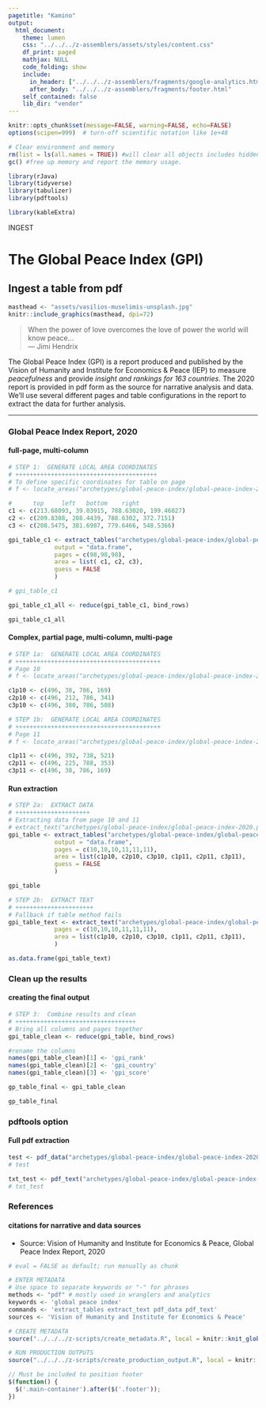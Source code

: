 ```yaml
---
pagetitle: "Kamino"
output: 
  html_document:
    theme: lumen
    css: "../../../z-assemblers/assets/styles/content.css"
    df_print: paged
    mathjax: NULL
    code_folding: show
    include:
      in_header: ["../../../z-assemblers/fragments/google-analytics.html", "../../../z-assemblers/fragments/header.html"]
      after_body: "../../../z-assemblers/fragments/footer.html"
    self_contained: false
    lib_dir: "vendor"
---
```


```r

knitr::opts_chunk$set(message=FALSE, warning=FALSE, echo=FALSE)
options(scipen=999)  # turn-off scientific notation like 1e+48

# Clear environment and memory
rm(list = ls(all.names = TRUE)) #will clear all objects includes hidden objects.
gc() #free up memory and report the memory usage.

library(rJava)
library(tidyverse)
library(tabulizer)
library(pdftools)

library(kableExtra)

```


<div class="activity">
INGEST  
</div>

# The Global Peace Index (GPI)
## Ingest a table from pdf

```r

masthead <- "assets/vasilios-muselimis-unsplash.jpg"
knitr::include_graphics(masthead, dpi=72)

```

> When the power of love overcomes the love of power the world will know peace...\
--- Jimi Hendrix\

The Global Peace Index (GPI) is a report produced and published by the Vision of Humanity and Institute for Economics & Peace (IEP) to measure _peacefulness_ and provide _insight and rankings for 163 countries_.  The 2020 report is provided in pdf form as the source for narrative analysis and data.  We'll use several different pages and table configurations in the report to extract the data for further analysis.

***

### Global Peace Index Report, 2020
#### full-page, multi-column

```r

# STEP 1:  GENERATE LOCAL AREA COORDINATES
# ++++++++++++++++++++++++++++++++++++++++
# To define specific coordinates for table on page
# f <- locate_areas("archetypes/global-peace-index/global-peace-index-2020.pdf", pages = 98)

#      top     left   bottom    right
c1 <- c(213.68093, 39.03915, 788.63020, 199.46027)
c2 <- c(209.8308, 208.4439, 788.6302, 372.7151)
c3 <- c(208.5475, 381.6987, 779.6466, 548.5366)

```


```r

gpi_table_c1 <- extract_tables("archetypes/global-peace-index/global-peace-index-2020.pdf",
             output = "data.frame",
             pages = c(98,98,98), 
             area = list( c1, c2, c3),
             guess = FALSE
             )

# gpi_table_c1

gpi_table_c1_all <- reduce(gpi_table_c1, bind_rows)

gpi_table_c1_all

```


#### Complex, partial page, multi-column, multi-page

```r

# STEP 1a:  GENERATE LOCAL AREA COORDINATES
# +++++++++++++++++++++++++++++++++++++++++
# Page 10
# f <- locate_areas("archetypes/global-peace-index/global-peace-index-2020.pdf", pages = 10)

c1p10 <- c(496, 38, 786, 169)
c2p10 <- c(496, 212, 786, 341)
c3p10 <- c(496, 380, 786, 508)

# STEP 1b:  GENERATE LOCAL AREA COORDINATES
# +++++++++++++++++++++++++++++++++++++++++
# Page 11
# f <- locate_areas("archetypes/global-peace-index/global-peace-index-2020.pdf", pages = 11)

c1p11 <- c(496, 392, 738, 521)
c2p11 <- c(496, 225, 788, 353)
c3p11 <- c(496, 38, 786, 169)

```


#### Run extraction


```r

# STEP 2a:  EXTRACT DATA
# +++++++++++++++++++++
# Extracting data from page 10 and 11
# extract_text("archetypes/global-peace-index/global-peace-index-2020.pdf")
gpi_table <- extract_tables("archetypes/global-peace-index/global-peace-index-2020.pdf",
             output = "data.frame",
             pages = c(10,10,10,11,11,11), 
             area = list(c1p10, c2p10, c3p10, c1p11, c2p11, c3p11),
             guess = FALSE
             )

gpi_table

# STEP 2b:  EXTRACT TEXT
# ++++++++++++++++++++++
# Fallback if table method fails
gpi_table_text <- extract_text("archetypes/global-peace-index/global-peace-index-2020.pdf",
             pages = c(10,10,10,11,11,11), 
             area = list(c1p10, c2p10, c3p10, c1p11, c2p11, c3p11),
             )

as.data.frame(gpi_table_text)


```


### Clean up the results
#### creating the final output


```r

# STEP 3:  Combine results and clean
# ++++++++++++++++++++++++++++++++++
# Bring all columns and pages together
gpi_table_clean <- reduce(gpi_table, bind_rows)

#rename the columns
names(gpi_table_clean)[1] <- 'gpi_rank'
names(gpi_table_clean)[2] <- 'gpi_country'
names(gpi_table_clean)[3] <- 'gpi_score'

gp_table_final <- gpi_table_clean

gp_table_final

```


### pdftools option
#### Full pdf extraction

```r

test <- pdf_data("archetypes/global-peace-index/global-peace-index-2020.pdf")
# test

txt_test <- pdf_text("archetypes/global-peace-index/global-peace-index-2020.pdf")
# txt_test

```


### References
#### citations for narrative and data sources


* Source: Vision of Humanity and Institute for Economics & Peace, Global Peace Index Report, 2020


```r

# eval = FALSE as default; run manually as chunk

# ENTER METADATA
# Use space to separate keywords or "-" for phrases
methods <- "pdf" # mostly used in wranglers and analytics
keywords <- 'global peace index'
commands <- 'extract_tables extract_text pdf_data pdf_text'
sources <- 'Vision of Humanity and Institute for Economics & Peace'

# CREATE METADATA
source("../../../z-scripts/create_metadata.R", local = knitr::knit_global())

# RUN PRODUCTION OUTPUTS
source("../../../z-scripts/create_production_output.R", local = knitr::knit_global())


```



```js

// Must be included to position footer
$(function() {
  $('.main-container').after($('.footer'));
})

```

